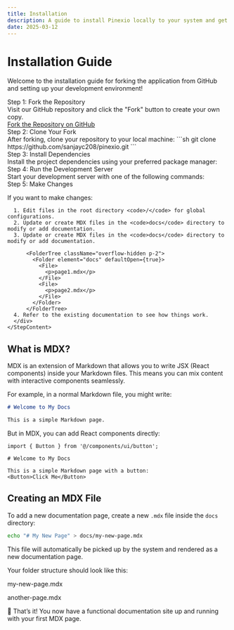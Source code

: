 ```yaml
---
title: Installation
description: A guide to install Pinexio locally to your system and get it running
date: 2025-03-12
---
```


# Installation Guide

Welcome to the installation guide for forking the application from GitHub and setting up your development environment!

<Steps>
  <Step>
    <StepTitle>Step 1: Fork the Repository</StepTitle>
    <StepContent>
    <div>
      <div>
        Visit our GitHub repository and click the "Fork" button to create your own copy.
      </div>
        <a
          href="https://github.com/sanjayc208/pinexio"
          target="_blank"
          rel="noopener noreferrer"
        >
          Fork the Repository on GitHub
        </a>
      </div>
    </StepContent>
  </Step>
  <Step>
    <StepTitle>Step 2: Clone Your Fork</StepTitle>
    <StepContent>
    <div>
      After forking, clone your repository to your local machine:
  ```sh
  git clone https://github.com/sanjayc208/pinexio.git
  ```
      </div>
    </StepContent>
  </Step>
  <Step>
    <StepTitle>Step 3: Install Dependencies</StepTitle>
    <StepContent>
    <div>
      Install the project dependencies using your preferred package manager:
       <CodeTabs tabs={{
        'npm':{
          syntax:'npm i'
        },
        'pnpm':{
          syntax:'pnpm i'
        },
        'yarn':{
          syntax:'yarn i'
        },
       }} />
      </div>
    </StepContent>
  </Step>
  <Step>
    <StepTitle>Step 4: Run the Development Server</StepTitle>
    <StepContent>
    <div>
      Start your development server with one of the following commands:
      <CodeTabs tabs={{
        'npm':{
          syntax:'npm run dev'
        },
        'pnpm':{
          syntax:'pnpm dev'
        },
        'yarn':{
          syntax:'yarn run dev'
        },
       }} />
      </div>
    </StepContent>
  </Step>
  <Step>
    <StepTitle>Step 5: Make Changes</StepTitle>
    <StepContent>
    <div>
      <p>If you want to make changes:</p>

      1. Edit files in the root directory <code>/</code> for global configurations.
      2. Update or create MDX files in the <code>docs</code> directory to modify or add documentation.
      3. Update or create MDX files in the <code>docs</code> directory to modify or add documentation.

          <FolderTree className="overflow-hidden p-2">
            <Folder element="docs" defaultOpen={true}>
              <File>
                <p>page1.mdx</p>
              </File>
              <File>
                <p>page2.mdx</p>
              </File>
            </Folder>
          </FolderTree>
      4. Refer to the existing documentation to see how things work.  
      </div>
    </StepContent>
  </Step>
</Steps>

## What is MDX?

MDX is an extension of Markdown that allows you to write JSX (React components) inside your Markdown files. This means you can mix content with interactive components seamlessly.

For example, in a normal Markdown file, you might write:
```md
# Welcome to My Docs

This is a simple Markdown page.
```
But in MDX, you can add React components directly:
```mdx
import { Button } from '@/components/ui/button';

# Welcome to My Docs

This is a simple Markdown page with a button:
<Button>Click Me</Button>
```

## Creating an MDX File

To add a new documentation page, create a new `.mdx` file inside the `docs` directory:
```sh
echo "# My New Page" > docs/my-new-page.mdx
```
This file will automatically be picked up by the system and rendered as a new documentation page.

Your folder structure should look like this:

<FolderTree className="overflow-hidden p-2">
  <Folder element="project-root" defaultOpen={true}>
    <Folder element="docs" defaultOpen={true}>
      <File>
        <p>my-new-page.mdx</p>
      </File>
      <File>
        <p>another-page.mdx</p>
      </File>
    </Folder>
  </Folder>
</FolderTree>

🎉 That’s it! You now have a functional documentation site up and running with your first MDX page.

